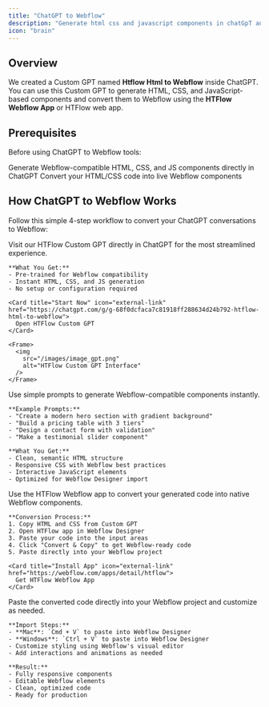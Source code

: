 ```yaml
---
title: "ChatGPT to Webflow"
description: "Generate html css and javascript components in chatGpT and convert with htflow.com"
icon: "brain"
---
```


## Overview

We created a Custom GPT named **Htflow Html to Webflow** inside ChatGPT. You
can use this Custom GPT to generate HTML, CSS, and JavaScript-based components
and convert them to Webflow using the **HTFlow Webflow App** or HTFlow web
app.

## Prerequisites

Before using ChatGPT to Webflow tools:

<CardGroup cols={2}>
  <Card
    title="HTFlow Custom GPT"
    icon="brain"
    href="https://chatgpt.com/g/g-68f0dcfaca7c81918ff288634d24b792-htflow-html-to-webflow"
  >
    Generate Webflow-compatible HTML, CSS, and JS components directly in ChatGPT
  </Card>
  <Card
    title="HTFlow Web App"
    icon="webflow"
    href="https://webflow.com/apps/detail/htflow"
  >
    Convert your HTML/CSS code into live Webflow components
  </Card>
</CardGroup>

## How ChatGPT to Webflow Works

Follow this simple 4-step workflow to convert your ChatGPT conversations to Webflow:

<CardGroup cols={1}>
  <Card title="Step 1: Access Custom GPT" icon="brain">
    Visit our HTFlow Custom GPT directly in ChatGPT for the most streamlined experience.
    
    **What You Get:**
    - Pre-trained for Webflow compatibility
    - Instant HTML, CSS, and JS generation
    - No setup or configuration required
    
    <Card title="Start Now" icon="external-link" href="https://chatgpt.com/g/g-68f0dcfaca7c81918ff288634d24b792-htflow-html-to-webflow">
      Open HTFlow Custom GPT
    </Card>

    <Frame>
      <img
        src="/images/image_gpt.png"
        alt="HTFlow Custom GPT Interface"
      />
    </Frame>

  </Card>

  <Card title="Step 2: Generate Components" icon="code">
    Use simple prompts to generate Webflow-compatible components instantly.

    **Example Prompts:**
    - "Create a modern hero section with gradient background"
    - "Build a pricing table with 3 tiers"
    - "Design a contact form with validation"
    - "Make a testimonial slider component"

    **What You Get:**
    - Clean, semantic HTML structure
    - Responsive CSS with Webflow best practices
    - Interactive JavaScript elements
    - Optimized for Webflow Designer import

  </Card>

  <Card title="Step 3: Convert with HTFlow App" icon="webflow">
    Use the HTFlow Webflow app to convert your generated code into native Webflow components.

    **Conversion Process:**
    1. Copy HTML and CSS from Custom GPT
    2. Open HTFlow app in Webflow Designer
    3. Paste your code into the input areas
    4. Click "Convert & Copy" to get Webflow-ready code
    5. Paste directly into your Webflow project

    <Card title="Install App" icon="external-link" href="https://webflow.com/apps/detail/htflow">
      Get HTFlow Webflow App
    </Card>

  </Card>

  <Card title="Step 4: Import to Webflow" icon="upload">
    Paste the converted code directly into your Webflow project and customize as needed.

    **Import Steps:**
    - **Mac**: `Cmd + V` to paste into Webflow Designer
    - **Windows**: `Ctrl + V` to paste into Webflow Designer
    - Customize styling using Webflow's visual editor
    - Add interactions and animations as needed

    **Result:**
    - Fully responsive components
    - Editable Webflow elements
    - Clean, optimized code
    - Ready for production

  </Card>
</CardGroup>
